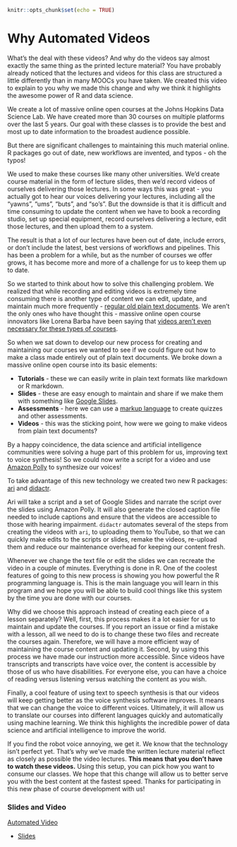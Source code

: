 

```r
knitr::opts_chunk$set(echo = TRUE)
```

# Why Automated Videos

What's the deal with these videos? And why do the videos say almost exactly the same thing as the printed lecture material? You have probably already noticed that the lectures and videos for this class are structured a little differently than in many MOOCs you have taken. We created this video to explain to you why we made this change and why we think it highlights the awesome power of R and data science.

We create a lot of massive online open courses at the Johns Hopkins Data Science Lab. We have created more than 30 courses on multiple platforms over the last 5 years. Our goal with these classes is to provide the best and most up to date information to the broadest audience possible.

But there are significant challenges to maintaining this much material online. R packages go out of date, new workflows are invented, and typos - oh the typos!

We used to make these courses like many other universities. We'd create course material in the form of lecture slides, then we'd record videos of ourselves delivering those lectures. In some ways this was great - you actually got to hear our voices delivering your lectures, including all the "yawns", "ums", "buts", and "so's". But the downside is that it is difficult and time consuming to update the content when we have to book a recording studio, set up special equipment, record ourselves delivering a lecture, edit those lectures, and then upload them to a system.

The result is that a lot of our lectures have been out of date, include errors, or don't include the latest, best versions of workflows and pipelines. This has been a problem for a while, but as the number of courses we offer grows, it has become more and more of a challenge for us to keep them up to date.

So we started to think about how to solve this challenging problem. We realized that while recording and editing videos is extremely time consuming there is another type of content we can edit, update, and maintain much more frequently - [regular old plain text documents](https://simplystatistics.org/posts/2017-06-13-the-future-of-scalable-education-is-plain-text//). We aren't the only ones who have thought this - massive online open course innovators like Lorena Barba have been saying that [videos aren't even necessary for these types of courses](https://www.class-central.com/report/why-my-mooc-is-not-built-on-video/).


So when we sat down to develop our new process for creating and maintaining our courses we wanted to see if we could figure out how to make a class made entirely out of plain text documents. We broke down a massive online open course into its basic elements:

* __Tutorials__ - these we can easily write in plain text formats like markdown or R markdown.
* __Slides__ - these are easy enough to maintain and share if we make them with something like [Google Slides](https://www.google.com/slides/about/).
* __Assessments__ - here we can use a [markup language](https://leanpub.com/markua/read#leanpub-auto-quizzes-and-exercises) to create quizzes and other assessments.
* __Videos__ - this was the sticking point, how were we going to make videos from plain text documents?

By a happy coincidence, the data science and artificial intelligence communities were solving a huge part of this problem for us, improving text to voice synthesis! So we could now write a script for a video and use [Amazon Polly](https://aws.amazon.com/polly/) to synthesize our voices!


To take advantage of this new technology we created two new R packages: [ari](https://cran.r-project.org/web/packages/ari/index.html) and [didactr](https://github.com/muschellij2/didactr).


Ari will take a script and a set of Google Slides and narrate the script over the slides using Amazon Polly. It will also generate the closed caption file needed to include captions and ensure that the videos are accessible to those with hearing impairment. `didactr` automates several of the steps from creating the videos with `ari`, to uploading them to YouTube, so that we can quickly make edits to the scripts or slides, remake the videos, re-upload them and reduce our maintenance overhead for keeping our content fresh.  

Whenever we change the text file or edit the slides we can recreate the video in a couple of minutes. Everything is done in R. One of the coolest features of going to this new process is showing you how powerful the R programming language is. This is the main language you will learn in this program and we hope you will be able to build cool things like this system by the time you are done with our courses.

Why did we choose this approach instead of creating each piece of a lesson separately? Well, first, this process makes it a lot easier for us to maintain and update the courses. If you report an issue or find a mistake with a lesson, all we need to do is to change these two files and recreate the courses again. Therefore, we will have a more efficient way of maintaining the course content and updating it. Second, by using this process we have made our instruction more accessible. Since videos have transcripts and transcripts have voice over, the content is accessible by those of us who have disabilities. For everyone else, you can have a choice of reading versus listening versus watching the content as you wish.

Finally, a cool feature of using text to speech synthesis is that our videos will keep getting better as the voice synthesis software improves. It means that we can change the voice to different voices. Ultimately, it will allow us to translate our courses into different languages quickly and automatically using machine learning. We think this highlights the incredible power of data science and artificial intelligence to improve the world.


If you find the robot voice annoying, we get it. We know that the technology isn't perfect yet. That's why we've made the written lecture material reflect as closely as possible the video lectures. **This means that you don't have to watch these videos.** Using this setup, you can pick how you want to consume our classes. We hope that this change will allow us to better serve you with the best content at the fastest speed. Thanks for participating in this new phase of course development with us!


### Slides and Video

[Automated Video](https://youtu.be/OZZt6ycsAxw)

* [Slides](https://docs.google.com/presentation/d/1FtdynwBR8IAE8x9cMTZrnWKfTPXEhH-KwkAZKQ0zwk8/edit?usp=sharing)
